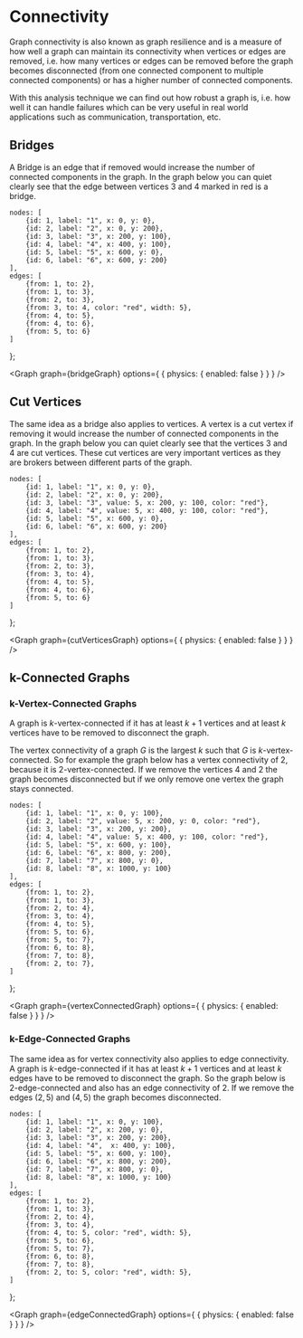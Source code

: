 
# Connectivity

Graph connectivity is also known as graph resilience and is a measure of how well a graph can maintain its connectivity
when vertices or edges are removed, i.e. how many vertices or edges can be removed before the graph becomes disconnected
(from one connected component to multiple connected components) or has a higher number of connected components.

With this analysis technique we can find out how robust a graph is, i.e. how well it can handle failures which can be
very useful in real world applications such as communication, transportation, etc.

## Bridges

A Bridge is an edge that if removed would increase the number of connected components in the graph. In the graph below
you can quiet clearly see that the edge between vertices $3$ and $4$ marked in red is a bridge.

    nodes: [
        {id: 1, label: "1", x: 0, y: 0},
        {id: 2, label: "2", x: 0, y: 200},
        {id: 3, label: "3", x: 200, y: 100},
        {id: 4, label: "4", x: 400, y: 100},
        {id: 5, label: "5", x: 600, y: 0},
        {id: 6, label: "6", x: 600, y: 200}
    ],
    edges: [
        {from: 1, to: 2},
        {from: 1, to: 3},
        {from: 2, to: 3},
        {from: 3, to: 4, color: "red", width: 5},
        {from: 4, to: 5},
        {from: 4, to: 6},
        {from: 5, to: 6}
    ]
};

<Graph
    graph={bridgeGraph}
    options={
        {
            physics: {
                enabled: false
            }
        }
    }
/>

## Cut Vertices

The same idea as a bridge also applies to vertices. A vertex is a cut vertex if removing it would increase the number
of connected components in the graph. In the graph below you can quiet clearly see that the vertices $3$ and $4$ are cut
vertices. These cut vertices are very important vertices as they are brokers between different parts of the graph.

    nodes: [
        {id: 1, label: "1", x: 0, y: 0},
        {id: 2, label: "2", x: 0, y: 200},
        {id: 3, label: "3", value: 5, x: 200, y: 100, color: "red"},
        {id: 4, label: "4", value: 5, x: 400, y: 100, color: "red"},
        {id: 5, label: "5", x: 600, y: 0},
        {id: 6, label: "6", x: 600, y: 200}
    ],
    edges: [
        {from: 1, to: 2},
        {from: 1, to: 3},
        {from: 2, to: 3},
        {from: 3, to: 4},
        {from: 4, to: 5},
        {from: 4, to: 6},
        {from: 5, to: 6}
    ]
};

<Graph
    graph={cutVerticesGraph}
    options={
        {
            physics: {
                enabled: false
            }
        }
    }
/>

## k-Connected Graphs

### k-Vertex-Connected Graphs

A graph is $k$-vertex-connected if it has at least $k+1$ vertices and at least $k$ vertices have to be removed to disconnect
the graph.

The vertex connectivity of a graph $G$ is the largest $k$ such that $G$ is $k$-vertex-connected. So for example the graph
below has a vertex connectivity of 2, because it is 2-vertex-connected. If we remove the vertices $4$ and $2$ the graph
becomes disconnected but if we only remove one vertex the graph stays connected.

    nodes: [
        {id: 1, label: "1", x: 0, y: 100},
        {id: 2, label: "2", value: 5, x: 200, y: 0, color: "red"},
        {id: 3, label: "3", x: 200, y: 200},
        {id: 4, label: "4", value: 5, x: 400, y: 100, color: "red"},
        {id: 5, label: "5", x: 600, y: 100},
        {id: 6, label: "6", x: 800, y: 200},
        {id: 7, label: "7", x: 800, y: 0},
        {id: 8, label: "8", x: 1000, y: 100}
    ],
    edges: [
        {from: 1, to: 2},
        {from: 1, to: 3},
        {from: 2, to: 4},
        {from: 3, to: 4},
        {from: 4, to: 5},
        {from: 5, to: 6},
        {from: 5, to: 7},
        {from: 6, to: 8},
        {from: 7, to: 8},
        {from: 2, to: 7},
    ]
};

<Graph
    graph={vertexConnectedGraph}
    options={
        {
            physics: {
                enabled: false
            }
        }
    }
/>

### k-Edge-Connected Graphs

The same idea as for vertex connectivity also applies to edge connectivity. A graph is $k$-edge-connected if it has at
least $k+1$ vertices and at least $k$ edges have to be removed to disconnect the graph. So the graph below is 2-edge-connected
and also has an edge connectivity of 2. If we remove the edges $(2,5)$ and $(4,5)$ the graph becomes disconnected.

    nodes: [
        {id: 1, label: "1", x: 0, y: 100},
        {id: 2, label: "2", x: 200, y: 0},
        {id: 3, label: "3", x: 200, y: 200},
        {id: 4, label: "4",  x: 400, y: 100},
        {id: 5, label: "5", x: 600, y: 100},
        {id: 6, label: "6", x: 800, y: 200},
        {id: 7, label: "7", x: 800, y: 0},
        {id: 8, label: "8", x: 1000, y: 100}
    ],
    edges: [
        {from: 1, to: 2},
        {from: 1, to: 3},
        {from: 2, to: 4},
        {from: 3, to: 4},
        {from: 4, to: 5, color: "red", width: 5},
        {from: 5, to: 6},
        {from: 5, to: 7},
        {from: 6, to: 8},
        {from: 7, to: 8},
        {from: 2, to: 5, color: "red", width: 5},
    ]
};

<Graph
    graph={edgeConnectedGraph}
    options={
        {
            physics: {
                enabled: false
            }
        }
    }
/>


